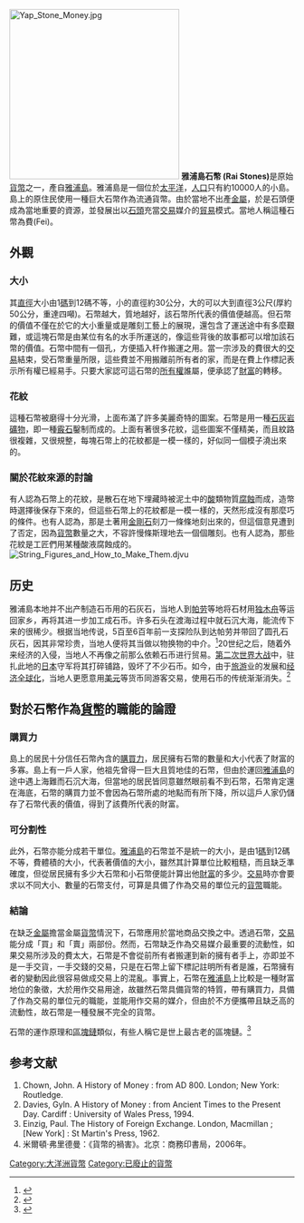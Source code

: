 [[File:Yap__Stone_Money.jpg|300px]]
{{Redirect2|雅浦島石幣|密克羅尼西亞提供的一個热带风暴的命名|颱風雷伊}}
'''雅浦島石幣 (Rai Stones)'''是原始[[貨幣|貨幣]]之一，產自[[雅浦島|雅浦島]]。雅浦島是一個位於[[太平洋|太平洋]]，[[人口|人口]]只有約10000人的小島。島上的原住民使用一種巨大石幣作為流通貨幣。由於當地不出產[[金屬|金屬]]，於是石頭便成為當地重要的資源，並發展出以[[岩石|石頭]]充當[[交易|交易]]媒介的[[貿易|貿易]]模式。當地人稱這種石幣為費(Fei)。
==外觀==
===大小===
其[[直徑|直徑]]大小由1[[碼|碼]]到12碼不等，小的直徑約30公分，大的可以大到直徑3公尺(厚約50公分，重達四噸)。石幣越大，質地越好，該石幣所代表的價值便越高。但石幣的價值不僅在於它的大小重量或是雕刻工藝上的展現，還包含了運送途中有多麼艱難，或這塊石幣是由某位有名的水手所運送的，像這些背後的故事都可以增加該石幣的價值。石幣中間有一個孔，方便插入杆作搬運之用。當一宗涉及的費很大的[[交易|交易]]結束，受石幣重量所限，這些費並不用搬離前所有者的家，而是在費上作標記表示所有權已經易手。只要大家認可這石幣的[[所有權|所有權]]誰屬，便承認了[[財富|財富]]的轉移。

===花紋===
這種石幣被磨得十分光滑，上面布滿了許多美麗奇特的圖案。石幣是用一種[[石灰岩|石灰岩]][[礦物|礦物]]，即一種[[霰石|霰石]]鑿制而成的。上面有著很多花紋，這些圖案不僅精美，而且紋路很複雜，又很規整，每塊石幣上的花紋都是一模一樣的，好似同一個模子澆出來的。

===關於花紋來源的討論===
有人認為石幣上的花紋，是散石在地下埋藏時被泥土中的[[酸|酸]]類物質[[腐蝕|腐蝕]]而成，造幣時選擇後保存下來的，但這些石幣上的花紋都是一模一樣的，天然形成沒有那麼巧的條件。也有人認為，那是土著用[[金剛石|金剛石]]刻刀一條條地刻出來的，但這個意見遭到了否定，因為[[貨幣|貨幣]]數量之大，不容許慢條斯理地去一個個雕刻。也有人認為，那些花紋是工匠們用某種酸液腐蝕成的。
[[File:String_Figures_and_How_to_Make_Them.djvu|thumb]]

==历史==
雅浦島本地并不出产制造石币用的石灰石，当地人到[[帕劳|帕劳]]等地将石材用[[独木舟|独木舟]]等运回家乡，再将其进一步加工成石币。许多石头在渡海过程中就石沉大海，能流传下来的很稀少。根据当地传说，5百至6百年前一支探险队到达帕劳并带回了圆孔石灰石，因其非常珍贵，当地人便将其当做以物换物的中介。<ref>{{Cite web |url=http://www.twlearning.net/asp/Topic/Class_Page.asp?S_No=136 |title=你應該了解的貨幣價值 |access-date=2010-02-19 |archive-date=2016-03-13 |archive-url=https://web.archive.org/web/20160313095327/http://twlearning.net/asp/topic/class_page.asp?s_no=136 |dead-url=no }}</ref>20世纪之后，随着外来经济的入侵，当地人不再像之前那么依赖石币进行贸易。[[第二次世界大战|第二次世界大战]]中，驻扎此地的[[日本|日本]]守军将其打碎铺路，毁坏了不少石币。如今，由于[[旅游|旅游]]业的发展和[[经济全球化|经济全球化]]，当地人更愿意用[[美元|美元]]等货币同游客交易，使用石币的传统渐渐消失。<ref>{{cite book | language =  | author =  | coauthors =  | title =南島新世界| url =  | date =2001年| location =  | publisher =Rhythms Monthly| id =  | isbn =9579772665| pages =83-85}}</ref>

==對於石幣作為[[貨幣|貨幣]]的職能的論證==
===購買力===
島上的居民十分信任石幣內含的[[購買力|購買力]]，居民擁有石幣的數量和大小代表了財富的多寡。島上有一戶人家，他祖先曾得一巨大且質地佳的石幣，但由於運回[[雅浦島|雅浦島]]的途中遇上海難而石沉大海，但當地的居民皆同意雖然眼前看不到石幣，石幣肯定還在海底，石幣的購買力並不會因為石幣所處的地點而有所下降，所以這戶人家仍儲存了石幣代表的價值，得到了該費所代表的財富。 

===可分割性===
此外，石幣亦能分成若干單位。[[雅浦島|雅浦島]]的石幣並不是統一的大小，是由1[[碼|碼]]到12碼不等，費體積的大小，代表著價值的大小，雖然其計算單位比較粗糙，而且缺乏準確度，但從居民擁有多少大石幣和小石幣便能計算出他[[財富|財富]]的多少。[[交易|交易]]時亦會要求以不同大小、數量的石幣支付，可算是具備了作為交易的單位元的[[貨幣|貨幣]]職能。

===結論===
在缺乏[[金屬|金屬]]擔當金屬[[貨幣|貨幣]]情況下，石幣應用於當地商品交換之中。透過石幣，[[交易|交易]]能分成「買」和「賣」兩部份。然而，石幣缺乏作為交易媒介最重要的流動性，如果交易所涉及的費太大，石幣是不會從前所有者搬運到新的擁有者手上，亦即並不是一手交貨，一手交錢的交易，只是在石幣上留下標記註明所有者是誰，石幣擁有者的變動因此很容易做成交易上的混亂。事實上，石幣在[[雅浦島|雅浦島]]上比較是一種財富地位的象徵，大於用作交易用途，故雖然石幣具備貨幣的特質，帶有購買力，具備了作為交易的單位元的職能，並能用作交易的媒介，但由於不方便攜帶且缺乏高的流動性，故石幣是一種發展不完全的貨幣。

石幣的運作原理和[[區塊鏈|區塊鏈]]類似，有些人稱它是世上最古老的區塊鏈。<ref>{{cite news|url=https://www.sciencenews.org/article/yap-stone-money-bitcoin-blockchain-cryptocurrency|title=How an ancient stone money system works like cryptocurrency|author=Bruce Bower|date=2018-07-27|access-date=2019-01-26|publisher=Science News|archive-date=2021-01-26|archive-url=https://web.archive.org/web/20210126024152/https://www.sciencenews.org/article/yap-stone-money-bitcoin-blockchain-cryptocurrency|dead-url=no}}</ref>

==参考文献==
#Chown,  John. A History of Money : from AD 800. London; New York: Routledge.
#Davies, Gyln. A  History of Money : from Ancient Times to the Present Day. Cardiff :  University of Wales Press, 1994.
#Einzig, Paul. The History of Foreign  Exchange. London, Macmillan ; [New York] : St Martin's Press, 1962.
#米爾頓·弗里德曼：《貨幣的禍害》。北京：商務印書局，2006年。
{{reflist}}
{{Means of Exchange}}
[[Category:大洋洲貨幣|Category:大洋洲貨幣]]
[[Category:已廢止的貨幣|Category:已廢止的貨幣]]